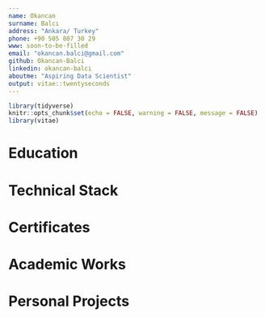 ```yaml
---
name: Okancan
surname: Balcı
address: "Ankara/ Turkey"
phone: +90 505 807 30 29
www: soon-to-be-filled
email: "okancan.balci@gmail.com"
github: Okancan-Balci
linkedin: okancan-balci
aboutme: "Aspiring Data Scientist"
output: vitae::twentyseconds
---
```


```r
library(tidyverse)
knitr::opts_chunk$set(echo = FALSE, warning = FALSE, message = FALSE)
library(vitae)
```


# Education

# Technical Stack

# Certificates

# Academic Works

# Personal Projects





